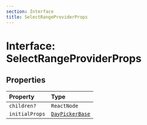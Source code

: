 ```yaml
---
section: Interface
title: SelectRangeProviderProps
---
```


# Interface: SelectRangeProviderProps

## Properties

| Property | Type |
| :------ | :------ |
| `children?` | `ReactNode` |
| `initialProps` | [`DayPickerBase`](/docs/api/main/interfaces/DayPickerBase.mdx) |
